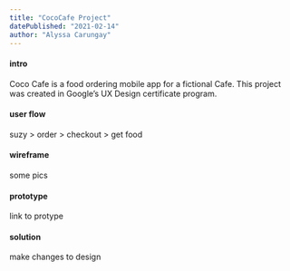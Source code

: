 ```yaml
---
title: "CocoCafe Project"
datePublished: "2021-02-14"
author: "Alyssa Carungay"
---
```


#### intro
Coco Cafe is a food ordering mobile app for a fictional Cafe. 
This project was created in Google’s UX Design certificate program. 

#### user flow
suzy > order > checkout > get food

#### wireframe
some pics

#### prototype
link to protype

#### solution
make changes to design
